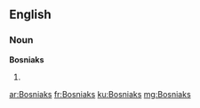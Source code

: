 ==English==

===Noun===
'''Bosniaks'''

# {{plural of|Bosniak}}

[[ar:Bosniaks]]
[[fr:Bosniaks]]
[[ku:Bosniaks]]
[[mg:Bosniaks]]